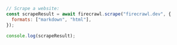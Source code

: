 ```js Node
// Scrape a website:
const scrapeResult = await firecrawl.scrape("firecrawl.dev", {
  formats: ["markdown", "html"],
});

console.log(scrapeResult);
```
